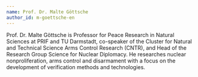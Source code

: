```yaml
---
name: Prof. Dr. Malte Göttsche
author_id: m-goettsche-en
---
```


Prof. Dr. Malte Göttsche is Professor for Peace Research in Natural Sciences at PRIF and TU Darmstadt, co-speaker of the Cluster for Natural and Technical Science Arms Control Research (CNTR), and Head of the Research Group Science for Nuclear Diplomacy. He researches nuclear nonproliferation, arms control and disarmament with a focus on the development of verification methods and technologies.

